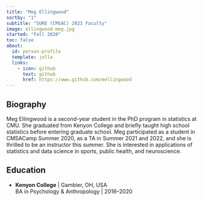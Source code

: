 ```yaml
---
title: "Meg Ellingwood"
sortby: "1"
subtitle: "SURE (CMSAC) 2023 Faculty"
image: ellingwood-meg.jpg
started: "Fall 2020"
toc: false
about:
  id: person-profile
  template: jolla
  links:
    - icon: github
      text: github
      href: https://www.github.com/mellingwood
---
```


:::{#person-profile}
:::

## Biography
Meg Ellingwood is a second-year student in the PhD program in statistics at CMU.
She graduated from Kenyon College and briefly taught high school statistics
before entering graduate school. Meg participated as a student in CMSACamp
Summer 2020, as a TA in Summer 2021 and 2022, and she is thrilled to be an
instructor this summer. She is interested in applications of statistics and
data science in sports, public health, and neuroscience.

## Education

- **Kenyon College** | Gambier, OH, USA<br/>
  BA in Psychology & Anthropology | 2016–2020
